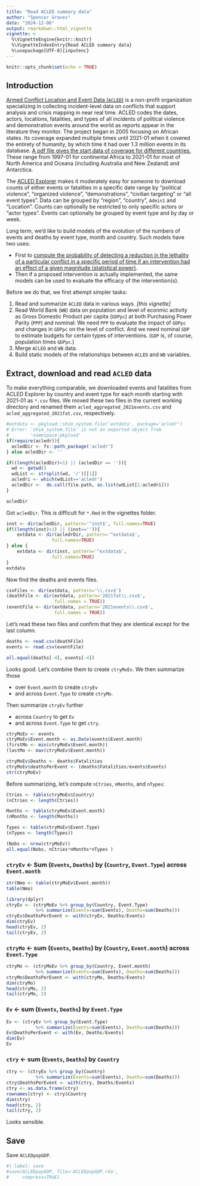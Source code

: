```yaml
---
title: "Read ACLED summary data"
author: "Spencer Graves"
date: "2024-12-06"
output: rmarkdown::html_vignette
vignette: >
  %\VignetteEngine{knitr::knitr}
  %\VignetteIndexEntry{Read ACLED summary data}
  %\usepackage[UTF-8]{inputenc}
---
```


```r
knitr::opts_chunk$set(echo = TRUE)
```

## Introduction

[Armed Conflict Location and Event Data (`ACLED`)](https://en.wikipedia.org/wiki/Armed_Conflict_Location_and_Event_Data) is a non-profit organization specializing in collecting incident-level data on conflicts that support analysis and crisis mapping in near real time. ACLED codes the dates, actors, locations, fatalities, and types of all incidents of political violence and demonstration events around the world as reports appear in the literature they monitor. The project began in 2005 focusing on African states. Its coverage expanded multiple times until 2021-01 when it covered the entirety of humanity, by which time it had over 1.3 million events in its database. [A pdf file gives the start data of coverage for different countries.](https://acleddata.com/acleddatanew/wp-content/uploads/dlm_uploads/2019/01/ACLED_Country-and-Time-Period-coverage_updatedFeb2022.pdf) These range from 1997-01 for continental Africa to 2021-01 for most of North America and Oceana (including Australia and New Zealand) and Antarctica. 

The [ACLED Explorer](https://acleddata.com/explorer/) makes it moderately easy for someone to download counts of either events or fatalities in a specific date range by "political violence", "organized violence", "demonstrations", "civilian targeting" or "all event types". Data can be grouped by "region", "country", `Admin1` and "Location". Counts can optionally be restricted to only specific actors or "actor types". Events can optionally be grouped by event type and by day or week. 

Long term, we'd like to build models of the evolution of the numbers of events and deaths by event type, month and country. Such models have two uses: 

- First to [compute the probability of detecting a reduction in the lethality of a particular conflict in a specific period of time if an intervention had an effect of a given magnitude (statistical power)](https://en.wikipedia.org/wiki/Power_(statistics)). 
- Then if a proposed intervention is actually implemented, the same models can be used to evaluate the efficacy of the intervention(s).

Before we do that, we first attempt simpler tasks: 

1. Read and summarize `ACLED` data in various ways. *[this vignette]*
2. Read World Bank (`WB`) data on population and level of econmic activity as Gross Domestic Product per capita (`GDPpc`) at both Purchasing Power Parity (`PPP`) and nominal: We need `PPP` to evaluate the impact of `GDPpc` and changes in `GDPpc` on the level of conflict. And we need nominal `GDP` to estimate budgets for certain types of interventions. (`GDP` is, of course, population times `GDPpc`.) 
3. Merge `ACLED` and `WB` data. 
4. Build static models of the relationships between `ACLED` and `WB` variables. 

## Extract, download and read `ACLED` data 

To make everything comparable, we downloaded events and fatalities from ACLED Explorer by country and event type for each month starting with 2021-01 as `*.csv` files. We moved these two files in the current working directory and renamed them `acled_aggregated_2021events.csv` and `acled_aggregated_2021fat.csv`, respectively. 

```r
#extdata <- pkgload::shim_system.file('extdata', package='acledr')
# Error: 'shim_system.file' is not an exported object from 
#        'namespace:pkgload'
if(require(acledr)){ 
  acledDir <- fs::path_package('acledr')
} else acledDir <- ''

if((length(acledDir)<1) || (acledDir == '')){ 
  wd <- getwd()
  wdList <- strsplit(wd, '/')[[1]]
  acledri <- which(wdList=='acledr')
  acledDir <-  do.call(file.path, as.list(wdList[1:acledri]))
}

acledDir
```

Got `acledDir`. This is difficult for `*.Rmd` in the vignettes folder. 

```r
inst <- dir(acledDir, pattern='^inst$', full.names=TRUE)
if((length(inst)<1) || (inst=='')){
    extdata <- dir(acledrDir, pattern='^extdata$', 
                 full.names=TRUE)
} else {
    extdata <- dir(inst, pattern='^extdata$', 
                 full.names=TRUE)
}
extdata
```

Now find the deaths and events files. 

```r
csvFiles <- dir(extdata, pattern='\\.csv$')
(deathFile <- dir(extdata, pattern='2021fat\\.csv$', 
                  full.names = TRUE))
(eventFile <- dir(extdata, pattern='2021events\\.csv$', 
                  full.names = TRUE))
```

Let's read these two files and confirm that they are identical except for the last column. 

```r
deaths <- read.csv(deathFile)
events <- read.csv(eventFile)

all.equal(deaths[-4], events[-4])
```

Looks good. Let's combine them to create `ctryMoEv`. We then summarize those 

- over `Event.month` to create `ctryEv` 
- and across `Event.Type` to create `ctryMo`. 

Then summarize `ctryEv` further 

- across `Country` to get `Ev` 
- and across `Event.Type` to get `ctry`. 

```r
ctryMoEv <- events
ctryMoEv$Event.month <- as.Date(events$Event.month)
(firstMo <- min(ctryMoEv$Event.month))
(lastMo <- max(ctryMoEv$Event.month))

ctryMoEv$Deaths <- deaths$Fatalities
ctryMoEv$deathsPerEvent <- (deaths$Fatalities/events$Events)
str(ctryMoEv)
```

Before summarizing, let's compute `nCtries`, `nMonths`, and `nTypes`: 

```r
Ctries <- table(ctryMoEv$Country)
(nCtries <- length(Ctries))

Months <- table(ctryMoEv$Event.month)
(nMonths <- length(Months))

Types <- table(ctryMoEv$Event.Type)
(nTypes <- length(Types))

(Nobs <- nrow(ctryMoEv))
all.equal(Nobs, nCtries*nMonths*nTypes )
```

### `ctryEv` <- Sum (`Events`, `Deaths`) by (`Country`, `Event.Type`) across `Event.month`

```r
str(Nmo <- table(ctryMoEv$Event.month))
table(Nmo)

library(dplyr)
ctryEv <- (ctryMoEv %>% group_by(Country, Event.Type) 
           %>% summarize(Events=sum(Events), Deaths=sum(Deaths)))
ctryEv$DeathsPerEvent <- with(ctryEv, Deaths/Events)
dim(ctryEv)
head(ctryEv, 2)
tail(ctryEv, 2)
```

### `ctryMo` <- sum (`Events`, `Deaths`) by (`Country`, `Event.month`) across `Event.Type`

```r
ctryMo <- (ctryMoEv %>% group_by(Country, Event.month) 
           %>% summarize(Events=sum(Events), Deaths=sum(Deaths)))
ctryMo$DeathsPerEvent <- with(ctryMo, Deaths/Events)
dim(ctryMo)
head(ctryMo, 2)
tail(ctryMo, 2)
```

### `Ev` <- sum (`Events`, `Deaths`) by `Event.Type` 

```r
Ev <- (ctryEv %>% group_by(Event.Type) 
           %>% summarize(Events=sum(Events), Deaths=sum(Deaths)))
Ev$DeathsPerEvent <- with(Ev, Deaths/Events)
dim(Ev)
Ev
```

### `ctry` <- sum (`Events`, `Deaths`) by `Country` 

```r
ctry <- (ctryEv %>% group_by(Country) 
           %>% summarize(Events=sum(Events), Deaths=sum(Deaths)))
ctry$DeathsPerEvent <- with(ctry, Deaths/Events)
ctry <- as.data.frame(ctry)
rownames(ctry) <- ctry$Country
dim(ctry)
head(ctry, 2)
tail(ctry, 2)
```

Looks sensible. 

## Save 

Save `ACLEDpopGDP`.

```r
#| label: save
#save(ACLEDpopGDP, file='ACLEDpopGDP.rda', 
#     compress=TRUE)
```


